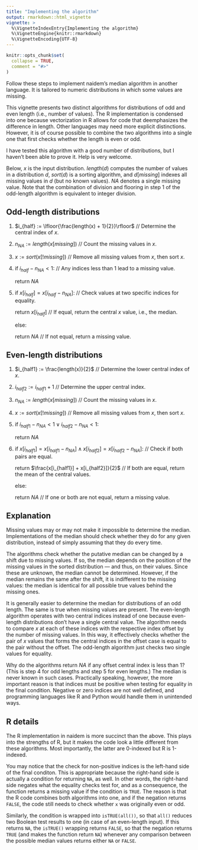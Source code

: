 ```yaml
---
title: "Implementing the algorithm"
output: rmarkdown::html_vignette
vignette: >
  %\VignetteIndexEntry{Implementing the algorithm}
  %\VignetteEngine{knitr::rmarkdown}
  %\VignetteEncoding{UTF-8}
---
```


```r
knitr::opts_chunk$set(
  collapse = TRUE,
  comment = "#>"
)
```

Follow these steps to implement naidem's median algorithm in another language. It is tailored to numeric distributions in which some values are missing.

This vignette presents two distinct algorithms for distributions of odd and even length (i.e., number of values). The R implementation is condensed into one because vectorization in R allows for code that deemphasizes the difference in length. Other languages may need more explicit distinctions. However, it is of course possible to combine the two algorithms into a single one that first checks whether the length is even or odd.

I have tested this algorithm with a good number of distributions, but I haven't been able to prove it. Help is very welcome.

Below, $x$ is the input distribution. $length(d)$ computes the number of values in a distribution $d$, $sort(d)$ is a sorting algorithm, and $d[missing]$ indexes all missing values in $d$ (but no known values). $NA$ denotes a single missing value. Note that the combination of division and flooring in step 1 of the odd-length algorithm is equivalent to integer division.

## Odd-length distributions

1.  $i_{half} := \lfloor{\frac{length(x) + 1}{2}}\rfloor$ // Determine the central index of $x$.

2.  $n_{NA} := length(x[missing])$ // Count the missing values in $x$.

3.  $x := sort(x{[!missing]})$ // Remove all missing values from $x$, then sort $x$.

4.  if $i_{half} - n_{NA} < 1$: // Any indices less than 1 lead to a missing value.

    return $NA$

5.  if $x[i_{half}] = x[i_{half} - n_{NA}]$: // Check values at two specific indices for equality.

    return $x[i_{half}]$ // If equal, return the central $x$ value, i.e., the median.

    else:

    return $NA$ // If not equal, return a missing value.

## Even-length distributions

1.  $i_{half1} := \frac{length(x)}{2}$ // Determine the lower central index of $x$.

2.  $i_{half2} := i_{half1} + 1$ // Determine the upper central index.

3.  $n_{NA} := length(x[missing])$ // Count the missing values in $x$.

4.  $x := sort(x{[!missing]})$ // Remove all missing values from $x$, then sort $x$.

5.  if $i_{half1} - n_{NA} < 1 \lor i_{half2} - n_{NA} < 1$:

    return $NA$

6.  if $x[i_{half1}] = x[i_{half1} - n_{NA}] \land x[i_{half2}] = x[i_{half2} - n_{NA}]$: // Check if both pairs are equal.

    return $\frac{x[i_{half1}] + x[i_{half2}]}{2}$ // If both are equal, return the mean of the central values.

    else:

    return $NA$ // If one or both are not equal, return a missing value.

## Explanation

Missing values may or may not make it impossible to determine the median. Implementations of the median should check whether they do for any given distribution, instead of simply assuming that they do every time.

The algorithms check whether the putative median can be changed by a shift due to missing values. If so, the median depends on the position of the missing values in the sorted distribution --- and thus, on their values. Since these are unknown, the median cannot be determined. However, if the median remains the same after the shift, it is indifferent to the missing values: the median is identical for all possible true values behind the missing ones.

It is generally easier to determine the median for distributions of an odd length. The same is true when missing values are present. The even-length algorithm operates with two central indices instead of one because even-length distributions don't have a single central value. The algorithm needs to compare $x$ at each of these indices with the respective index offset by the number of missing values. In this way, it effectively checks whether the pair of $x$ values that forms the central indices in the offset case is equal to the pair without the offset. The odd-length algorithm just checks two single values for equality.

Why do the algorithms return $NA$ if any offset central index is less than 1? (This is step 4 for odd lengths and step 5 for even lengths.) The median is never known in such cases. Practically speaking, however, the more important reason is that indices must be positive when testing for equality in the final condition. Negative or zero indices are not well defined, and programming languages like R and Python would handle them in unintended ways.

## R details

The R implementation in naidem is more succinct than the above. This plays into the strengths of R, but it makes the code look a little different from these algorithms. Most importantly, the latter are 0-indexed but R is 1-indexed.

You may notice that the check for non-positive indices is the left-hand side of the final conditon. This is appropriate because the right-hand side is actually a condition for returning `NA`, as well. In other words, the right-hand side negates what the equality checks test for, and as a consequence, the function returns a missing value if the condition is `TRUE`. The reason is that the R code combines both algorithms into one, and if the negation returns `FALSE`, the code still needs to check whether `x` was originally even or odd.

Similarly, the condition is wrapped into `isTRUE(all())`, so that `all()` reduces two Boolean test results to one (in case of an even-length input). If this returns `NA`, the `isTRUE()` wrapping returns `FALSE`, so that the negation returns `TRUE` (and makes the function return `NA`) whenever any comparison between the possible median values returns either `NA` or `FALSE`.

